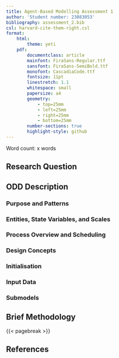```yaml
---
title: Agent-Based Modelling Assessment 1
author: 'Student number: 23083053'
bibliography: assessment_2.bib
csl: harvard-cite-them-right.csl
format:
    html:
        theme: yeti
    pdf:
        documentclass: article
        mainfont: FiraSans-Regular.ttf
        sansfont: FiraSans-SemiBold.ttf
        monofont: CascadiaCode.ttf
        fontsize: 11pt
        linestretch: 1.1
        whitespace: small
        papersize: a4
        geometry: 
            - top=25mm
            - left=25mm
            - right=25mm
            - bottom=25mm
        number-sections: true
        highlight-style: github
---
```


Word count: x words

## Research Question

## ODD Description

### Purpose and Patterns

### Entities, State Variables, and Scales

### Process Overview and Scheduling

### Design Concepts

### Initialisation

### Input Data

### Submodels

## Brief Methodology

{{< pagebreak >}}

## References


